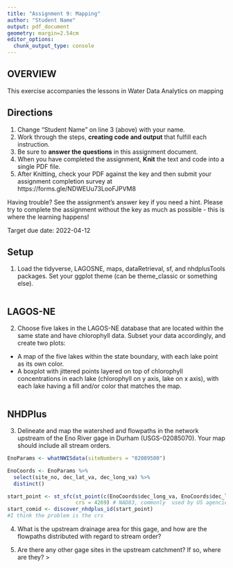 ```yaml
---
title: "Assignment 9: Mapping"
author: "Student Name"
output: pdf_document
geometry: margin=2.54cm
editor_options: 
  chunk_output_type: console
---
```


## OVERVIEW

This exercise accompanies the lessons in Water Data Analytics on mapping

## Directions
1. Change "Student Name" on line 3 (above) with your name.
2. Work through the steps, **creating code and output** that fulfill each instruction.
3. Be sure to **answer the questions** in this assignment document.
4. When you have completed the assignment, **Knit** the text and code into a single PDF file.
5. After Knitting, check your PDF against the key and then submit your assignment completion survey at https://forms.gle/NDWEUu73LooFJPVM8 

Having trouble? See the assignment's answer key if you need a hint. Please try to complete the assignment without the key as much as possible - this is where the learning happens!

Target due date: 2022-04-12

## Setup

1. Load the tidyverse, LAGOSNE, maps, dataRetrieval, sf, and nhdplusTools packages. Set your ggplot theme (can be theme_classic or something else).


```r

```

## LAGOS-NE

2. Choose five lakes in the LAGOS-NE database that are located within the same state and have chlorophyll data. Subset your data accordingly, and create two plots:

* A map of the five lakes within the state boundary, with each lake point as its own color.
* A boxplot with jittered points layered on top of chlorophyll concentrations in each lake (chlorophyll on y axis, lake on x axis), with each lake having a fill and/or color that matches the map. 

```r


```


## NHDPlus

3. Delineate and map the watershed and flowpaths in the network upstream of the Eno River gage in Durham (USGS-02085070). Your map should include all stream orders.


```r
EnoParams <- whatNWISdata(siteNumbers = "02089500")

EnoCoords <- EnoParams %>%
  select(site_no, dec_lat_va, dec_long_va) %>%
  distinct()

start_point <- st_sfc(st_point(c(EnoCoords$dec_long_va, EnoCoords$dec_lat_va)), 
                      crs = 4269) # NAD83, commonly  used by US agencies
start_comid <- discover_nhdplus_id(start_point)
#I think the problem is the crs
```

4. What is the upstream drainage area for this gage, and how are the flowpaths distributed with regard to stream order?

> 

5. Are there any other gage sites in the upstream catchment? If so, where are they?
> 
